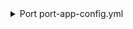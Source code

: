 <details>

<summary> Port port-app-config.yml </summary>

```yaml showLineNumbers
resources:
  - kind: folder
    selector:
      query: "true" # JQ boolean query. If evaluated to false - skip syncing the object.
      folders: # Specify the repositories and folders to include under this relative path.
        - path: apps/* # Relative path to the folders within the repositories.
          repos: # List of repositories to include folders from.
            - backend-service
            - frontend-service
    port:
      entity:
        mappings:
          identifier: ".folder.name"
          title: ".folder.name"
          blueprint: '"githubRepository"'
          properties:
            url: .repo.html_url + "/tree/" + .repo.default_branch  + "/" + .folder.path
            readme: file://README.md
```

</details>
